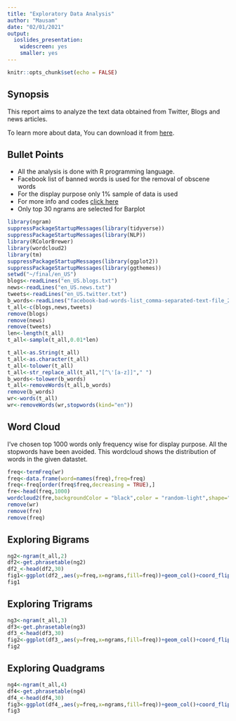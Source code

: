 ---
title: "Exploratory Data Analysis"
author: "Mausam"
date: "02/01/2021"
output:
  ioslides_presentation:
    widescreen: yes
    smaller: yes
---

```{r setup, include=FALSE}
knitr::opts_chunk$set(echo = FALSE)
```
## Synopsis
 
This report aims to analyze the text data obtained from Twitter, Blogs and news articles.  

To learn more about data, You can download it from [here](https://d396qusza40orc.cloudfront.net/dsscapstone/dataset/Coursera-SwiftKey.zip).


## Bullet Points    

- All the analysis is done with R programming language.
- Facebook list of banned words is used for the removal of obscene words 
- For the display purpose only 1% sample of data is used
- For more info and codes [click here](https://github.com/mausam3407/Swiftkey-WordPredictor)
- Only top 30 ngrams are selected for Barplot
```{r loading the data and required packages,cache=TRUE,warning=FALSE}
library(ngram)
suppressPackageStartupMessages(library(tidyverse))
suppressPackageStartupMessages(library(NLP))
library(RColorBrewer)
library(wordcloud2)
library(tm)
suppressPackageStartupMessages(library(ggplot2))
suppressPackageStartupMessages(library(ggthemes))
setwd("~/final/en_US")
blogs<-readLines("en_US.blogs.txt")
news<-readLines("en_US.news.txt")
tweets<-readLines("en_US.twitter.txt")
b_words<-readLines("facebook-bad-words-list_comma-separated-text-file_2018_07_29.txt")
t_all<-c(blogs,news,tweets)
remove(blogs)
remove(news)
remove(tweets)
len<-length(t_all)
t_all<-sample(t_all,0.01*len)
```
```{r cleaning the data,cache=TRUE,warning=FALSE}
t_all<-as.String(t_all)
t_all<-as.character(t_all)
t_all<-tolower(t_all)
t_all<-str_replace_all(t_all,"[^\'[a-z]]"," ")
b_words<-tolower(b_words)
t_all<-removeWords(t_all,b_words)
remove(b_words)
wr<-words(t_all)
wr<-removeWords(wr,stopwords(kind="en"))
```

## Word Cloud

I've chosen top 1000 words only frequency wise for display purpose. All
the stopwords have been avoided. This wordcloud shows the distribution of words
in the given datastet.

```{r wordcloud,cache=TRUE,warning=FALSE,fig.align="centre"}
freq<-termFreq(wr)
freq<-data.frame(word=names(freq),freq=freq)
freq<-freq[order(freq$freq,decreasing = TRUE),]
fre<-head(freq,1000)
wordcloud2(fre,backgroundColor = "black",color = "random-light",shape="star")
remove(wr)
remove(fre)
remove(freq)
```

## Exploring Bigrams

```{r exploring 2grams,cache=TRUE,warning=FALSE,out.height="95%",out.width="98%"}
ng2<-ngram(t_all,2)
df2<-get.phrasetable(ng2)
df2_<-head(df2,30)
fig1<-ggplot(df2_,aes(y=freq,x=ngrams,fill=freq))+geom_col()+coord_flip()+ggtitle("Distribution of Bigrams")+xlab("Bigrams")+ylab("Frequency")
fig1
```

## Exploring Trigrams

```{r exploring 3grams,cache=TRUE,warning=FALSE,out.height="95%",out.width="98%"}
ng3<-ngram(t_all,3)
df3<-get.phrasetable(ng3)
df3_<-head(df3,30)
fig2<-ggplot(df3_,aes(y=freq,x=ngrams,fill=freq))+geom_col()+coord_flip()+ggtitle("Distribution of Trigrams")+xlab("Trigrams")+ylab("Frequency")
fig2
```

## Exploring Quadgrams

```{r exploring 4-grams, cache=TRUE,warning=FALSE,out.height="95%",out.width="98%"}
ng4<-ngram(t_all,4)
df4<-get.phrasetable(ng4)
df4_<-head(df4,30)
fig3<-ggplot(df4_,aes(y=freq,x=ngrams,fill=freq))+geom_col()+coord_flip()+ggtitle("Distribution of Quadgrams")+xlab("Quadgrams")+ylab("Frequency")
fig3
```


